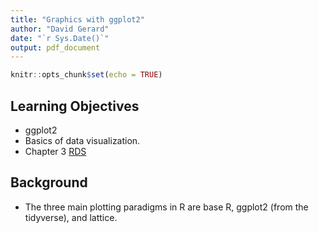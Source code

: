 ```yaml
---
title: "Graphics with ggplot2"
author: "David Gerard"
date: "`r Sys.Date()`"
output: pdf_document
---
```



```r
knitr::opts_chunk$set(echo = TRUE)
```

## Learning Objectives

- ggplot2
- Basics of data visualization.
- Chapter 3 [RDS](https://r4ds.had.co.nz/)

## Background

- The three main plotting paradigms in R are base R, ggplot2 (from the tidyverse), and lattice.
